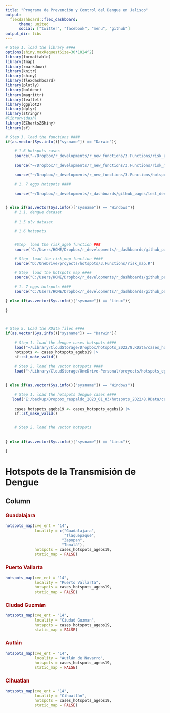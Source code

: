 ```yaml
---
title: "Programa de Prevención y Control del Dengue en Jalisco"
output: 
  flexdashboard::flex_dashboard:
      theme: united
      social: ["twitter", "facebook", "menu", "github"]
output_dir: libs      
---
```


```r

# Step 1. load the library ####
options(shiny.maxRequestSize=30*1024^2)
library(formattable)
library(tmap)
library(rmarkdown)
library(knitr)
library(shiny)
library(flexdashboard)
library(plotly)
library(boldenr)
library(magrittr)
library(leaflet)
library(ggplot2)
library(dplyr)
library(stringr)
#library(dash)
library(ECharts2Shiny)
library(sf)

# Step 3. load the functions ####
if(as.vector(Sys.info()["sysname"]) == "Darwin"){
    
    # 1.6 hotspots cases
    source("~/Dropbox/r_developments/r_new_functions/3.Functions/risk_agebs.R")
    
    source("~/Dropbox/r_developments/r_new_functions/3.Functions/risk_map.R")
    
    source("~/Dropbox/r_developments/r_new_functions/3.Functions/hotspots_map.R")
    
    # 1. 7 eggs hotspots ####
    
    source("~/Dropbox/r_developments/r_dashboards/github_pages/test_denv_dash_oax/3.Functions/eggs_hotspots_intensity_map_year.R")

    
} else if(as.vector(Sys.info()["sysname"]) == "Windows"){
    # 1.1. dengue dataset
    
    # 1.5 ulv dataset
    
    # 1.6 hotspots


    #Step  load the risk_ageb function ###
    source('C:/Users/HOME/Dropbox/r_developments/r_dashboards/github_pages/test_dashboard/3.Functions/risk_agebs.R')

    # Step  load the risk_map function ####
    source("D:/OneDrive/proyects/hotspots/3.Functions/risk_map.R")

    # Step  load the hotspots map ####
    source("C:/Users/HOME/Dropbox/r_developments/r_dashboards/github_pages/test_dashboard/3.Functions/hotspots_map.R")
    
    # 1. 7 eggs hotspots ####
    source("C:/Users/HOME/Dropbox/r_developments/r_dashboards/github_pages/test_denv_dash_oax/3.Functions/eggs_hotspots_intensity_map_year.R")
    
} else if(as.vector(Sys.info()["sysname"]) == "Linux"){
    
}



# Step 5. Load the RData files ####
if(as.vector(Sys.info()["sysname"]) == "Darwin"){
     
    # Step 1. load the dengue cases hotspots ####
    load("~/Library/CloudStorage/Dropbox/hotspots_2022/8.RData/cases_hotspots_agebs19.RData")
    hotspots <- cases_hotspots_agebs19 |>
    sf::st_make_valid()
    
    # Step 2. load the vector hotspots ####
    load("~/Library/CloudStorage/OneDrive-Personal/proyects/hotspots_eggs/8.RData/14_jalisco/betas/14_jalisco_zinb1_betas.RData")
    
    
} else if(as.vector(Sys.info()["sysname"]) == "Windows"){
    
    # Step 1. load the hotspots dengue cases ####
   load("E:/backup/Dropbox_respaldo_2023_01_03/hotspots_2022/8.RData/cases_hotspots_agebs19.RData")
    
    cases_hotspots_agebs19 <- cases_hotspots_agebs19 |>
    sf::st_make_valid()

    
    # Step 2. load the vector hotspots
     
    
} else if(as.vector(Sys.info()["sysname"]) == "Linux"){
    
}


```

# **Hotspots de la Transmisión de Dengue**

## Column {.tabset}

### [**Guadalajara**]{style="color:#990000"}

```r
hotspots_map(cve_ent = "14",
             locality = c("Guadalajara",
                          "Tlaquepaque",
                         "Zapopan", 
                         "Tonalá"),
             hotspots = cases_hotspots_agebs19,
             static_map = FALSE)

```

### [**Puerto Vallarta**]{style="color:#990000"}

```r
hotspots_map(cve_ent = "14",
             locality = "Puerto Vallarta",
             hotspots = cases_hotspots_agebs19,
             static_map = FALSE)

```

### [**Ciudad Guzmán**]{style="color:#990000"}

```r
hotspots_map(cve_ent = "14",
             locality = "Ciudad Guzman",
             hotspots = cases_hotspots_agebs19,
             static_map = FALSE)

```

### [**Autlán**]{style="color:#990000"}

```r
hotspots_map(cve_ent = "14",
             locality = "Autlán de Navarro",
             hotspots = cases_hotspots_agebs19,
             static_map = FALSE)

```

### [**Cihuatlan**]{style="color:#990000"}

```r
hotspots_map(cve_ent = "14",
             locality = "Cihuatlán",
             hotspots = cases_hotspots_agebs19,
             static_map = FALSE)

```